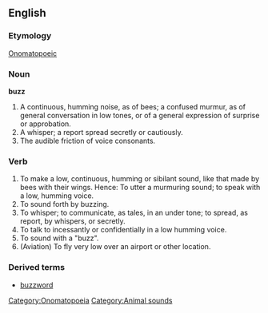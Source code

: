 ==English==

===Etymology===
[[Onomatopoeic]]
[[Category:Onomatopoeia]]

===Noun===
'''buzz'''

#A continuous, humming noise, as of bees; a confused murmur, as of general conversation in low tones, or of a general expression of surprise or approbation.
#A whisper; a report spread secretly or cautiously.
#The audible friction of voice consonants.

===Verb===
{{en-infl-reg-sibilant|buz|z|}}

#To make a low, continuous, humming or sibilant sound, like that made by bees with their wings. Hence: To utter a murmuring sound; to speak with a low, humming voice.
#To sound forth by buzzing.
#To whisper; to communicate, as tales, in an under tone; to spread, as report, by whispers, or secretly.
#To talk to incessantly or confidentially in a low humming voice.
#To sound with a "buzz".
#(Aviation) To fly very low over an airport or other location.

===Derived terms===
*[[buzzword]]
[[Category:Animal sounds]]